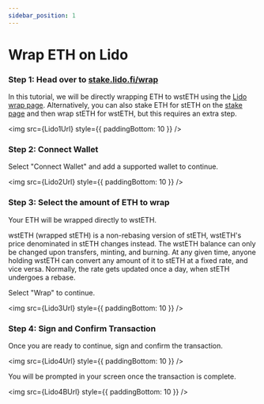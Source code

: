 ```yaml
---
sidebar_position: 1
---
```



# Wrap ETH on Lido

### Step 1: Head over to [stake.lido.fi/wrap](https://stake.lido.fi/wrap)

In this tutorial, we will be directly wrapping ETH to wstETH using the [Lido wrap page](https://stake.lido.fi/wrap). Alternatively, you can also stake ETH for stETH on the [stake page](https://stake.lido.fi) and then wrap stETH for wstETH, but this requires an extra step. 

<img src={Lido1Url} style={{ paddingBottom: 10 }} />

### Step 2: Connect Wallet

Select "Connect Wallet" and add a supported wallet to continue. 

<img src={Lido2Url} style={{ paddingBottom: 10 }} />

### Step 3: Select the amount of ETH to wrap

Your ETH will be wrapped directly to wstETH. 

wstETH (wrapped stETH) is a non-rebasing version of stETH, wstETH's price denominated in stETH changes instead. The wstETH balance can only be changed upon transfers, minting, and burning. At any given time, anyone holding wstETH can convert any amount of it to stETH at a fixed rate, and vice versa. Normally, the rate gets updated once a day, when stETH undergoes a rebase.

Select "Wrap" to continue. 

<img src={Lido3Url} style={{ paddingBottom: 10 }} />

### Step 4: Sign and Confirm Transaction 

Once you are ready to continue, sign and confirm the transaction. 

<img src={Lido4Url} style={{ paddingBottom: 10 }} />

You will be prompted in your screen once the transaction is complete. 

<img src={Lido4BUrl} style={{ paddingBottom: 10 }} />